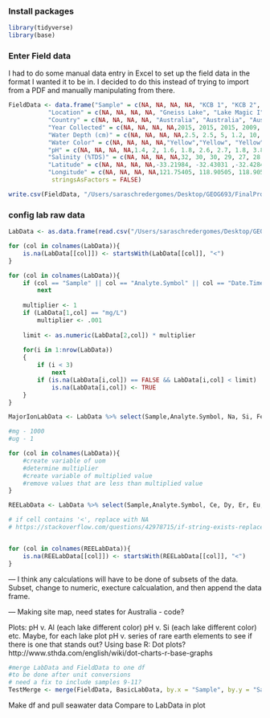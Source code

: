 ### Install packages
```r
library(tidyverse)
library(base)
```

### Enter Field data

I had to do some manual data entry in Excel to set up the field data in the format I wanted it to be in. I decided to do this instead of trying to import from a PDF and manually manipulating from there. 

```r
FieldData <- data.frame("Sample" = c(NA, NA, NA, NA, "KCB 1", "KCB 2", "KCB 3", "KCB 4", "KCB 5", "KCB 6", "KCB 7", "KCB 8", "KCB 9", "KCB 10", "KCB 11"),
           "Location" = c(NA, NA, NA, NA, "Gneiss Lake", "Lake Magic I", "Lake Magic II", "Lake Aerodrome", "Twin Lake West", "Salar Gorbea site 7", "Salar Gorbea site 10","Salar Ignorado site 3", "Saline Valley", "Bonneville Salt Flats", "Crosbie Lake"),
           "Country" = c(NA, NA, NA, NA, "Australia", "Australia", "Australia", "Australia", "Australia", "Chile", "Chile", "Chile", "USA", "USA", "Canada"),
           "Year Collected" = c(NA, NA, NA, NA,2015, 2015, 2015, 2009, 2009, 2009, 2007, 2007, NA, NA, NA),
           "Water Depth (cm)" = c(NA, NA, NA, NA,2.5, 2.5, 5, 1.2, 10, 1, 2, 10, NA, NA, NA),
           "Water Color" = c(NA, NA, NA, NA,"Yellow","Yellow", "Yellow", "Yellow", "Green", "Clear", "Pink", "Clear", NA, NA, NA),
           "pH" = c(NA, NA, NA, NA,1.4, 2, 1.6, 1.8, 2.6, 2.7, 1.8, 3.8, NA, NA, NA),
           "Salinity (%TDS)" = c(NA, NA, NA, NA,32, 30, 30, 29, 27, 28, 18, 5, NA, NA, NA),
           "Latitude" = c(NA, NA, NA, NA,-33.21984, -32.43031 ,-32.42846, -32.20949, -33.05573, -25.42514, -25.42161, -25.49993,NA,NA,NA),
           "Longitude" = c(NA, NA, NA, NA,121.75405, 118.90505, 118.90552, 121.76072, 121.67550, -68.68759, -68.69366, -69.62456,NA,NA,NA),
            stringsAsFactors = FALSE)

write.csv(FieldData, "/Users/saraschredergomes/Desktop/GEOG693/FinalProject/FieldData.csv", row.names = FALSE)
```


### config lab raw data

```r

LabData <- as.data.frame(read.csv("/Users/saraschredergomes/Desktop/GEOG693/FinalProject/BrineCompostions_ActLabsResults_RAWData.csv", stringsAsFactors = FALSE), header= FALSE, sep= ",", dec = ".", col.names = NULL) # stringsasFactors doesnt seem to be working

for (col in colnames(LabData)){
    is.na(LabData[[col]]) <- startsWith(LabData[[col]], "<")
}

for (col in colnames(LabData)){
    if (col == "Sample" || col == "Analyte.Symbol" || col == "Date.Time") 
        next
    
    multiplier <- 1
    if (LabData[1,col] == "mg/L")
        multiplier <- .001
    
    limit <- as.numeric(LabData[2,col]) * multiplier
    
    for(i in 1:nrow(LabData))
    {
        if (i < 3) 
            next
        if (is.na(LabData[i,col]) == FALSE && LabData[i,col] < limit)
            is.na(LabData[i,col]) <- TRUE
    }
}

```





```r
MajorIonLabData <- LabData %>% select(Sample,Analyte.Symbol, Na, Si, Fe, As, Cu, Cl, Mg, Ca, K, Br, SO4) #choose the ion concentrations for analysis. This makes it easy to add analytes to the shorter data frame at a later point.

#mg - 1000
#ug - 1

for (col in colnames(LabData)){
    #create variable of uom
    #determine multiplier
    #create variable of multiplied value
    #remove values that are less than multiplied value
}
```

```r
REELabData <- LabData %>% select(Sample,Analyte.Symbol, Ce, Dy, Er, Eu, Gd, Ho, La, Lu, Nd, Pr, Sm, Sc,Tb, Tm, Yb, Y) #choose the ion concentrations for analysis. This makes it easy to add analytes to the shorter data frame at a later point.
```

```r
# if cell contains '<', replace with NA 
# https://stackoverflow.com/questions/42978715/if-string-exists-replace-cell-with-na


for (col in colnames(REELabData)){
    is.na(REELabData[[col]]) <- startsWith(REELabData[[col]], "<")
}

```

--- I think any calculations will have to be done of subsets of the data. Subset, change to numeric, execture calcualation, and then append the data frame. 

--- Making site map, need states for Australia - code?

Plots: pH v. Al (each lake different color)
        pH v. Si (each lake different color)
        etc.
        Maybe, for each lake plot pH v. series of rare earth elements to see if there is one that stands out?
        Using base R: Dot plots? http://www.sthda.com/english/wiki/dot-charts-r-base-graphs

```r
#merge LabData and FieldData to one df
#to be done after unit conversions
# need a fix to include samples 9-11?
TestMerge <- merge(FieldData, BasicLabData, by.x = "Sample", by.y = "Sample")
```

Make df and pull seawater data
Compare to LabData in plot




